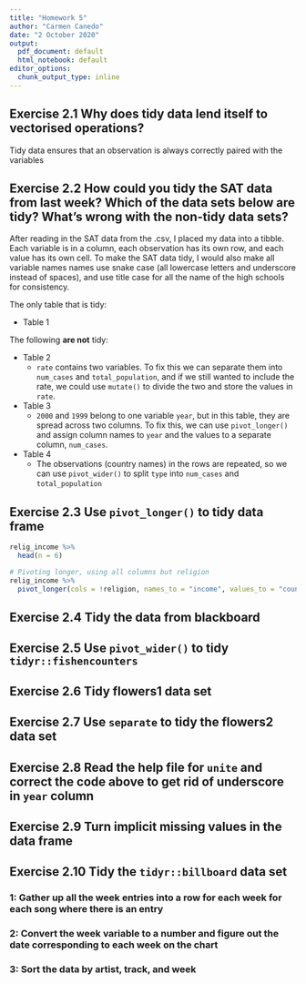 ```yaml
---
title: "Homework 5"
author: "Carmen Canedo"
date: "2 October 2020"
output:
  pdf_document: default
  html_notebook: default
editor_options:
  chunk_output_type: inline
---
```


## Exercise 2.1 Why does tidy data lend itself to vectorised operations?
Tidy data ensures that an observation is always correctly paired with the variables

## Exercise 2.2 How could you tidy the SAT data from last week? Which of the data sets below are tidy? What's wrong with the non-tidy data sets?
After reading in the SAT data from the .csv, I placed my data into a tibble. Each variable is in a column, each observation has its own row, and each value has its own cell. To make the SAT data tidy, I would also make all variable names names use snake case (all lowercase letters and underscore instead of spaces), and use title case for all the name of the high schools for consistency.

The only table that is tidy:

 + Table 1
 
The following **are not** tidy:

  + Table 2
    + `rate` contains two variables. To fix this we can separate them into `num_cases` and `total_population`, and if we still wanted to include the rate, we could use `mutate()` to divide the two and store the values in `rate`.
    
  + Table 3
    + `2000` and `1999` belong to one variable `year`, but in this table, they are spread across two columns. To fix this, we can use `pivot_longer()` and assign column names to `year` and the values to a separate column, `num_cases`.
    
  + Table 4
    + The observations (country names) in the rows are repeated, so we can use `pivot_wider()` to split `type` into `num_cases` and `total_population`
    

## Exercise 2.3 Use `pivot_longer()` to tidy data frame
```r
relig_income %>%
  head(n = 6)
```
```r
# Pivoting longer, using all columns but religion
relig_income %>% 
  pivot_longer(cols = !religion, names_to = "income", values_to = "count")
```


## Exercise 2.4 Tidy the data from blackboard

## Exercise 2.5 Use `pivot_wider()` to tidy `tidyr::fishencounters`

## Exercise 2.6 Tidy flowers1 data set

## Exercise 2.7 Use `separate` to tidy the flowers2 data set

## Exercise 2.8 Read the help file for `unite` and correct the code above to get rid of underscore in `year` column

## Exercise 2.9 Turn implicit missing values in the data frame

## Exercise 2.10 Tidy the `tidyr::billboard` data set
### 1: Gather up all the week entries into a row for each week for each song where there is an entry
### 2: Convert the week variable to a number and figure out the date corresponding to each week on the chart
### 3: Sort the data by artist, track, and week